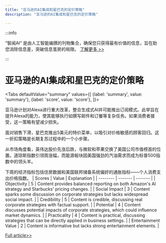 ```yaml
---
title: "亚马逊的AI集成和星巴克的定价策略"
description: "亚马逊的AI集成和星巴克的定价策略"

---
```



:::info

“智闻AI“ 是由人工智能编撰的刊物集合，确保您只获得最有价值的信息，旨在助您消除信息差，突破信息茧房的局限。  [了解更多 >>](/)

:::

# 亚马逊的AI集成和星巴克的定价策略


<Tabs
	defaultValue="summary"
	values={[
	{label: 'summary', value: 'summary'},
	{label: 'score', value: 'score'},
]}>
<TabItem value="summary">


亚马逊计划对Alexa进行重大改革，整合生成式AI并可能推出订阅模式。此举旨在提升Alexa的能力，使其能够执行如撰写邮件和订餐等复杂任务。如果消费者接受，这一策略有望减少损失。

面对销售下滑，星巴克推出5美元的特价菜单，以吸引对价格敏感的顾客回归。这一折扣策略是长期复苏过程中的一个小步骤。

从市场角度看，英伟达股价先涨后跌，与微软和苹果交换了美国公司市值榜首的位置。道琼斯指数引领周涨幅，而能源板块因美国强劲的汽油需求而成为标普500指数中的领头羊。

下周的经济指标包括住房数据和美国联邦储备系统偏好的通胀指标——个人消费支出价格指数。
</TabItem>
<TabItem value="score">
	| Scores     | Value   | Explanation |
	| -------- | ------- | ------- |
	| Objectivity  | 5    | Content provides balanced reporting on both Amazon's AI strategy and Starbucks' pricing changes.    |
	| Social Impact | 3     | Content sparks some discussion on corporate strategies but lacks widespread social impact.    |
	| Credibility    | 5    | Content is credible, discussing real corporate strategies with factual support.    |
	| Potential    | 4    | Content discusses potential impacts of corporate strategies, which could influence market dynamics.    |
	| Practicality    | 4    | Content is practical, discussing strategies that can be directly applied in business settings.    |
	| Entertainment Value    | 2    | Content is informative but lacks strong entertainment elements.    |
</TabItem>
</Tabs>

[Full article>>](https://www.cnbc.com/2024/06/21/amazon-starbucks-look-to-stay-competitive-with-different-approaches-to-pricing.html)
